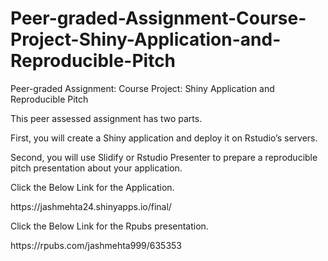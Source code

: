 # Peer-graded-Assignment-Course-Project-Shiny-Application-and-Reproducible-Pitch
Peer-graded Assignment: Course Project: Shiny Application and Reproducible Pitch

This peer assessed assignment has two parts. 

First, you will create a Shiny application and deploy it on Rstudio's servers. 

Second, you will use Slidify or Rstudio Presenter to prepare a reproducible pitch presentation about your application.

Click the Below Link for the Application.

https://jashmehta24.shinyapps.io/final/

Click the Below Link for the Rpubs presentation.

https://rpubs.com/jashmehta999/635353